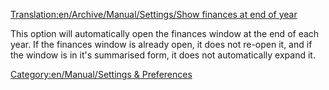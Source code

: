 [[Translation:en/Archive/Manual/Settings/Show finances at end of year]]


This option will automatically open the finances window at the end of each year. If the finances window is already open, it does not re-open it, and if the window is in it's summarised form, it does not automatically expand it.


[[Category:en/Manual/Settings & Preferences]]
{{en/Stub}}
